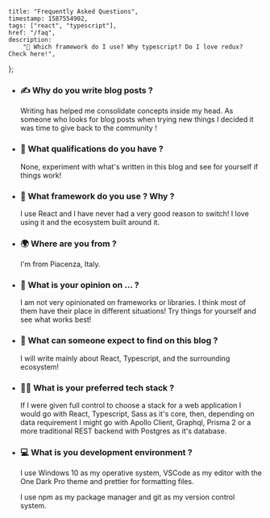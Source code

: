 
	title: "Frequently Asked Questions",
	timestamp: 1587554902,
	tags: ["react", "typescript"],
	href: "/faq",
	description:
		"🙋 Which framework do I use? Why typescript? Do I love redux? Check here!",
};

<PostHeader
	title={metadata.title}
	dateString={timestampToDate(metadata.timestamp)}
/>

-   ### ✍️ Why do you write blog posts ?

    Writing has helped me consolidate concepts inside my head. As someone who looks for blog posts when
    trying new things I decided it was time to give back to the community !

-   ### 📜 What qualifications do you have ?

    None, experiment with what's written in this blog and see for yourself if things work!

-   ### 🤖 What framework do you use ? Why ?

    I use React and I have never had a very good reason to switch! I love
    using it and the ecosystem built around it.

-   ### 🌍 Where are you from ?

    I'm from Piacenza, Italy.

-   ### 💭 What is your opinion on ... ?

    I am not very opinionated on frameworks or libraries. I think most of them
    have their place in different situations!
    Try things for yourself and see what works best!

-   ### 📖 What can someone expect to find on this blog ?

    I will write mainly about React, Typescript, and the surrounding ecosystem!

-   ### 👨‍💻 What is your preferred tech stack ?

    If I were given full control to choose a stack for a web application I would go
    with React, Typescript, Sass as it's core, then, depending on data requirement I might go with
    Apollo Client, Graphql, Prisma 2 or a more traditional REST backend with Postgres as it's database.

-   ### 💻 What is you development environment ?

    I use Windows 10 as my operative system, VSCode as my editor with the One Dark Pro theme and prettier for
    formatting files.

    I use npm as my package manager and git as my version control system.
